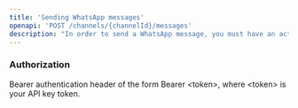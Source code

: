 ```yaml
---
title: 'Sending WhatsApp messages'
openapi: 'POST /channels/{channelId}/messages'
description: "In order to send a WhatsApp message, you must have an active WhatsApp channel and perform a HTTP request to the following endpoint with a valid API key."
---
```


### Authorization

Bearer authentication header of the form Bearer \<token\>, where \<token\> is your API key token.